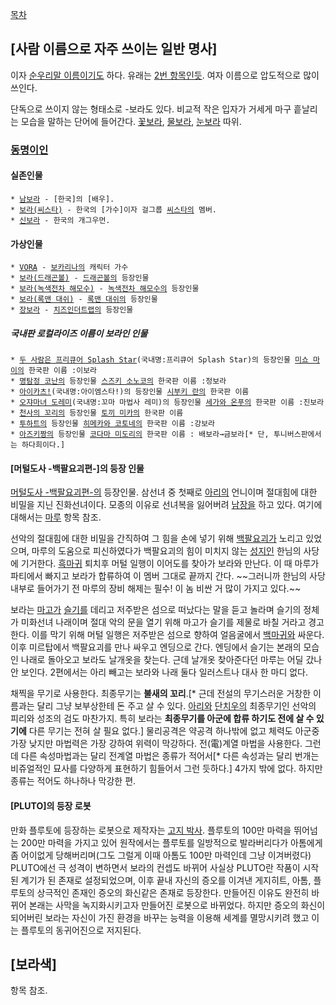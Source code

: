 [[목차]]
== [사람 이름으로 자주 쓰이는 일반 명사] ==
이자 [[순우리말 이름]]이기도 하다. 유래는 [[보라색|2번 항목]]인듯. 여자 이름으로 압도적으로 많이 쓰인다.

단독으로 쓰이지 않는 형태소로 -보라도 있다. 비교적 작은 입자가 거세게 마구 흩날리는 모습을 말하는 단어에 들어간다. [[꽃]]보라, [[물]]보라, [[눈보라]] 따위.

=== [[동명이인]] ===
==== 실존인물 ====
 * [[남보라]] - [한국]의 [배우].
 * [[보라(씨스타)]] - 한국의 [가수]이자 걸그룹 [[씨스타]]의 멤버.
 * [[신보라]] - 한국의 개그우먼.

==== 가상인물 ====
 * [[VORA]] - [[보카리나]]의 캐릭터 가수 
 * [[보라(드래곤볼)]] - [[드래곤볼]]의 등장인물
 * [[보라(녹색전차 해모수)]] - [[녹색전차 해모수]]의 등장인물
 * [[보라(록맨 대쉬)]] - [[록맨 대쉬]]의 등장인물
 * [[장보라]] - [[치즈인더트랩]]의 등장인물

===== 국내판 로컬라이즈 이름이 보라인 인물 =====
 * [[두 사람은 프리큐어 Splash Star]](국내명:프리큐어 Splash Star)의 등장인물 [[미쇼 마이]]의 한국판 이름 :이보라
 * [[명탐정 코난]]의 등장인물 [[스즈키 소노코]]의 한국판 이름 :정보라
 * [[아이카츠!]](국내명:아이엠스타!)의 등장인물 [[시부키 란]]의 한국판 이름
 * [[오쟈마녀 도레미]](국내명:꼬마 마법사 레미)의 등장인물 [[세가와 온푸]]의 한국판 이름 :진보라
 * [[천사의 꼬리]]의 등장인물 [[토끼 미카]]의 한국판 이름
 * [[투하트]]의 등장인물 [[히메카와 코토네]]의 한국판 이름 :강보라
 * [[아즈키짱]]의 등장인물 [[코다마 미도리]]의 한국판 이름 : 배보라→금보라[* 단, 투니버스판에서는 하다희이다.]

==== [머털도사 -백팔요괴편-]의 등장 인물 ====
[[머털도사 -백팔요괴편-]]의 등장인물. 삼선녀 중 첫째로 [[아리(머털도사 시리즈)|아리]]의 언니이며 절대힘에 대한 비밀을 지닌 진화선녀이다. 모종의 이유로 선녀복을 잃어버려 [[남장]]을 하고 있다. 여기에 대해서는 [[마루]] 항목 참조.

선악의 절대힘에 대한 비밀을 간직하여 그 힘을 손에 넣기 위해 [[백팔요괴]]가 노리고 있었으며, 마루의 도움으로 피신하였다가 백팔요괴의 힘이 미치지 않는 [[성지]]인 한님의 사당에 기거한다. [[흑마귀]] 퇴치후 머털 일행이 이어도를 찾아가 보라와 만난다. 이 때 마루가 파티에서 빠지고 보라가 합류하여 이 멤버 그대로 끝까지 간다. ~~그러니까 한님의 사당 내부로 들어가기 전 마루의 장비 해제는 필수! 이 놈 비싼 거 많이 가지고 있다.~~ 

보라는 [[마고]]가 [[슬기]]를 데리고 저주받은 섬으로 떠났다는 말을 듣고 놀라며 슬기의 정체가 미화선녀 나래이며 절대 악의 문을 열기 위해 마고가 슬기를 제물로 바칠 거라고 경고한다. 이를 막기 위해 머털 일행은 저주받은 섬으로 향하여 얼음굴에서 [[백마귀]]와 싸운다. 이후 미르탑에서 백팔요괴를 만나 싸우고 엔딩으로 간다. 엔딩에서 슬기는 본래의 모습인 나래로 돌아오고 보라도 날개옷을 찾는다. 근데 날개옷 찾아준다던 마루는 어딜 갔나 안 보인다. 2편에서는 아리 빼고는 보라와 나래 둘다 일러스트나 대사 한 마디 없다.

채찍을 무기로 사용한다. 최종무기는 '''불새의 꼬리'''.[* 근데 전설의 무기스러운 거창한 이름과는 달리 그냥 보부상한테 돈 주고 살 수 있다. [[아리(머털도사 시리즈)|아리]]와 [[단치우]]의 최종무기인 선악의 피리와 성조의 검도 마찬가지. 특히 보라는 '''최종무기를 아군에 합류 하기도 전에 살 수 있기에''' 다른 무기는 전혀 살 필요 없다.] 물리공격은 약공격 하나밖에 없고 체력도 아군중 가장 낮지만 마법력은 가장 강하여 위력이 막강하다. 전(電)계열 마법을 사용한다. 그런데 다른 속성마법과는 달리 전계열 마법은 종류가 적어서[* 다른 속성과는 달리 번개는 비쥬얼적인 묘사를 다양하게 표현하기 힘들어서 그런 듯하다.] 4가지 밖에 없다. 하지만 종류는 적어도 하나하나 막강한 편.

==== [PLUTO]의 등장 로봇 ====
만화 플루토에 등장하는 로봇으로 제작자는 [[고지 박사]].  플루토의 100만 마력을 뛰어넘는 200만 마력을 가지고 있어 원작에서는 플루토를 일방적으로 발라버리다가 아톰에게 좀 어이없게 당해버리며(그도 그럴게 이때 아톰도 100만 마력인데 그냥 이겨버렸다) 
PLUTO에선 극 성격이 변하면서 보라의 컨셉도 바뀌어 사실상 PLUTO란 작품이 시작된 계기가 된 존재로 설정되었으며, 이후 끝내 자신의 증오를 이겨낸 게지히트, 아톰, 플루토의 상극적인 존재인 증오의 화신같은 존재로 등장한다. 만들어진 이유도 완전히 바뀌어 본래는 사막을 녹지화시키고자 만들어진 로봇으로 바뀌었다. 하지만 증오의 화신이 되어버린 보라는 자신이 가진 환경을 바꾸는 능력을 이용해 세계를 멸망시키려 했고 이는 플루토의 동귀어진으로 저지된다.  

== [보라색] ==
항목 참조.
